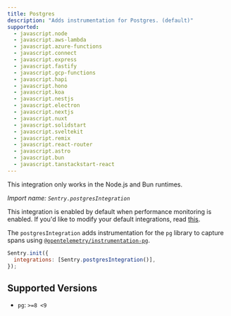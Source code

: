 ```yaml
---
title: Postgres
description: "Adds instrumentation for Postgres. (default)"
supported:
  - javascript.node
  - javascript.aws-lambda
  - javascript.azure-functions
  - javascript.connect
  - javascript.express
  - javascript.fastify
  - javascript.gcp-functions
  - javascript.hapi
  - javascript.hono
  - javascript.koa
  - javascript.nestjs
  - javascript.electron
  - javascript.nextjs
  - javascript.nuxt
  - javascript.solidstart
  - javascript.sveltekit
  - javascript.remix
  - javascript.react-router
  - javascript.astro
  - javascript.bun
  - javascript.tanstackstart-react
---
```


<Alert>

This integration only works in the Node.js and Bun runtimes.

</Alert>

_Import name: `Sentry.postgresIntegration`_

This integration is enabled by default when performance monitoring is enabled. If you'd like to modify your default integrations, read [this](./../#modifying-default-integrations).

The `postgresIntegration` adds instrumentation for the `pg` library to capture spans using [`@opentelemetry/instrumentation-pg`](https://www.npmjs.com/package/@opentelemetry/instrumentation-pg).

```JavaScript
Sentry.init({
  integrations: [Sentry.postgresIntegration()],
});
```

## Supported Versions

- `pg`: `>=8 <9`
